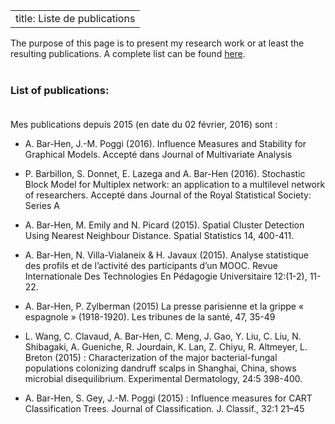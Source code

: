 ---------------
title: Liste de publications
--------------

The purpose of this page is to present my research work or at least the resulting publications. A complete list can be found [here]( ).<br><br>

### List of publications:<br><br>

<p>Mes publications depuis 2015 (en date du 02 février, 2016) sont :</p>
<ul>
<li><p>A. Bar-Hen, J.-M. Poggi (2016). Influence Measures and Stability for Graphical Models. Accepté dans Journal of Multivariate
Analysis</p></li>
<li><p>P. Barbillon, S. Donnet, E. Lazega and A. Bar-Hen (2016). Stochastic Block Model for Multiplex network: an application to a multilevel
network of researchers. Accepté dans Journal of the Royal Statistical Society: Series A</p></li>
<li><p>A. Bar-Hen, M. Emily and N. Picard (2015). Spatial Cluster Detection Using Nearest Neighbour Distance. Spatial Statistics 14,
400-411.</p></li>
<li><p>A. Bar-Hen, N. Villa-Vialaneix &amp; H. Javaux (2015). Analyse statistique des profils et de l’activité des participants d’un MOOC.
Revue Internationale Des Technologies En Pédagogie Universitaire 12:(1-2), 11-22.</p></li>
<li><p>A. Bar-Hen, P. Zylberman (2015) La presse parisienne et la grippe « espagnole » (1918-1920). Les tribunes de la santé, 47,
35-49</p></li>
<li><p>L. Wang, C. Clavaud, A. Bar-Hen, C. Meng, J. Gao, Y. Liu, C. Liu, N. Shibagaki, A. Gueniche, R. Jourdain, K. Lan, Z. Chiyu, R.
Altmeyer, L. Breton (2015) : Characterization of the major bacterial-fungal populations colonizing dandruff scalps in Shanghai, China, shows
microbial disequilibrium. Experimental Dermatology, 24:5 398-400.</p></li>
<li><p>A. Bar-Hen, S. Gey, J.-M. Poggi (2015) : Influence measures for CART Classification Trees. Journal of Classification. J. Classif., 32:1
21–45</p></li>
</ul>
